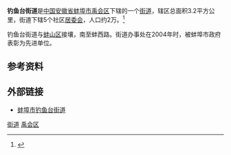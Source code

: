 '''钓鱼台街道'''是[[中华人民共和国|中国]][[安徽省|安徽省]][[蚌埠市|蚌埠市]][[禹会区|禹会区]]下辖的一个[[街道_(行政区划)|街道]]，辖区总面积3.2平方公里，街道下辖5个社区[[居委会|居委会]]，人口约2万。<ref>{{cite web |url=http://www.yuhui.gov.cn/dyt/list.asp?id=60 |title=钓鱼台街道基本概况 |publisher=蚌埠市钓鱼台街道 |date= |accessdate=2010年2月13日 }}{{dead link|date=2018年4月 |bot=InternetArchiveBot |fix-attempted=yes }}</ref>

钓鱼台街道与[[蚌山区|蚌山区]]接壤，南至蚌西路。街道办事处在2004年时，被蚌埠市政府表彰为先进单位。

==参考资料==
{{reflist}} 

==外部链接==
*[https://web.archive.org/web/20091129111528/http://www.yuhui.gov.cn/dyt/ 蚌埠市钓鱼台街道]

{{禹会区行政区划}}
[[Category:禹会区行政区划|街道]]
[[Category:蚌埠街道_(行政区划)|禹会区]]